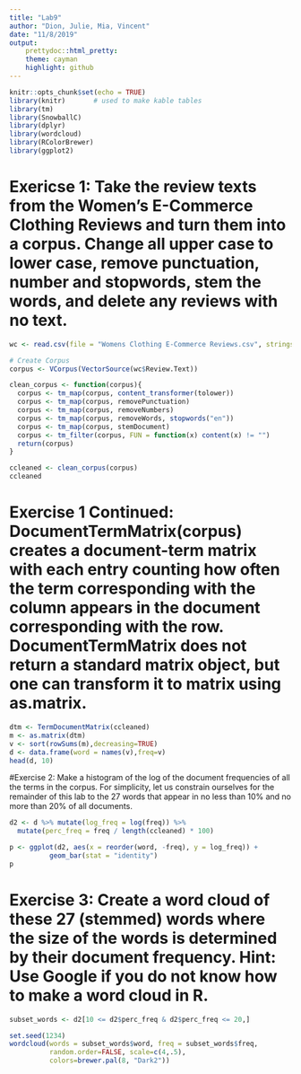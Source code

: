 ```yaml
---
title: "Lab9"
author: "Dion, Julie, Mia, Vincent"
date: "11/8/2019"
output: 
    prettydoc::html_pretty:
    theme: cayman
    highlight: github
---
```

```r
knitr::opts_chunk$set(echo = TRUE)
library(knitr)       # used to make kable tables
library(tm)
library(SnowballC)
library(dplyr)
library(wordcloud)
library(RColorBrewer)
library(ggplot2)
```

# Exericse 1: Take the review texts from the Women’s E-Commerce Clothing Reviews and turn them into a corpus. Change all upper case to lower case, remove punctuation, number and stopwords, stem the words, and delete any reviews with no text.

```r
wc <- read.csv(file = "Womens Clothing E-Commerce Reviews.csv", stringsAsFactors = FALSE)

# Create Corpus
corpus <- VCorpus(VectorSource(wc$Review.Text))

clean_corpus <- function(corpus){
  corpus <- tm_map(corpus, content_transformer(tolower))
  corpus <- tm_map(corpus, removePunctuation)
  corpus <- tm_map(corpus, removeNumbers)
  corpus <- tm_map(corpus, removeWords, stopwords("en"))
  corpus <- tm_map(corpus, stemDocument)
  corpus <- tm_filter(corpus, FUN = function(x) content(x) != "")
  return(corpus)
}

ccleaned <- clean_corpus(corpus)
ccleaned
```

# Exercise 1 Continued: DocumentTermMatrix(corpus) creates a document-term matrix with each entry counting how often the term corresponding with the column appears in the document corresponding with the row. DocumentTermMatrix does not return a standard matrix object, but one can transform it to matrix using as.matrix.

```r
dtm <- TermDocumentMatrix(ccleaned)
m <- as.matrix(dtm)
v <- sort(rowSums(m),decreasing=TRUE)
d <- data.frame(word = names(v),freq=v)
head(d, 10)
```

#Exercise 2: Make a histogram of the log of the document frequencies of all the terms in the corpus. For simplicity, let us constrain ourselves for the remainder of this lab to the 27 words that appear in no less than 10% and no more than 20% of all documents.

```r
d2 <- d %>% mutate(log_freq = log(freq)) %>% 
  mutate(perc_freq = freq / length(ccleaned) * 100)

p <- ggplot(d2, aes(x = reorder(word, -freq), y = log_freq)) +
          geom_bar(stat = "identity")
p   
```

# Exercise 3: Create a word cloud of these 27 (stemmed) words where the size of the words is determined by their document frequency. Hint: Use Google if you do not know how to make a word cloud in R.

```r
subset_words <- d2[10 <= d2$perc_freq & d2$perc_freq <= 20,]

set.seed(1234)
wordcloud(words = subset_words$word, freq = subset_words$freq,
          random.order=FALSE, scale=c(4,.5),
          colors=brewer.pal(8, "Dark2"))
```

